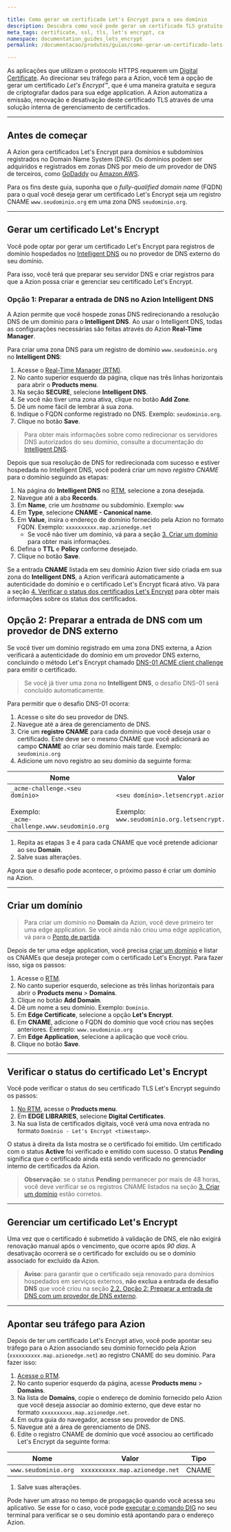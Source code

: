 ```yaml
---

title: Como gerar um certificado Let's Encrypt para o seu domínio
description: Descubra como você pode gerar um certificado TLS gratuíto assinado pela Let's Encrypt e gerenciado automaticamente pela Azion para garantir segurança para sua aplicação.
meta_tags: certificate, ssl, tls, let's encrypt, ca
namespace: documentation_guides_lets_encrypt
permalink: /documentacao/produtos/guias/como-gerar-um-certificado-lets-encrypt/

---
```


As aplicações que utilizam o protocolo HTTPS requerem um [Digital Certificate](/pt-br/documentacao/produtos/edge-application/digital-certificates/). Ao direcionar seu tráfego para a Azion, você tem a opção de gerar um certificado *Let's Encrypt*™, que é uma maneira gratuita e segura de criptografar dados para sua edge application. A Azion automatiza a emissão, renovação e desativação deste certificado TLS através de uma solução interna de gerenciamento de certificados.

---

## Antes de começar

A Azion gera certificados Let's Encrypt para domínios e subdomínios registrados no Domain Name System (DNS). Os domínios podem ser adquiridos e registrados em zonas DNS por meio de um provedor de DNS de terceiros, como [GoDaddy](http://www.godaddy.com/) ou [Amazon AWS](https://aws.amazon.com/getting-started/hands-on/get-a-domain/).

Para os fins deste guia, suponha que o *fully-qualified domain name* (FQDN) para o qual você deseja gerar um certificado Let's Encrypt seja um registro CNAME `​​www.seudominio.org​`​ em uma zona DNS ​`​seudominio.org​`​.

---

## Gerar um certificado Let's Encrypt 

Você pode optar por gerar um certificado Let's Encrypt para registros de domínio hospedados no [Intelligent DNS](/pt-br/documentacao/produtos/intelligent-dns/) ou no provedor de DNS externo do seu domínio.

Para isso, você terá que preparar seu servidor DNS e criar registros para que a Azion possa criar e gerenciar seu certificado Let's Encrypt.

### Opção 1: Preparar a entrada de DNS no Azion Intelligent DNS
A Azion permite que você hospede zonas DNS redirecionando a resolução DNS de um domínio para o **Intelligent DNS**. Ao usar o Intelligent DNS, todas as configurações necessárias são feitas através do Azion **Real-Time Manager**.

Para criar uma zona DNS para um registro de domínio `www.seudominio.org` no **Intelligent DNS**:

1. Acesse o [Real-Time Manager (RTM)](https://manager.azion.com).
2. No canto superior esquerdo da página, clique nas três linhas horizontais para abrir o **Products menu**.
3. Na seção **SECURE**, selecione **Intelligent DNS**.
4. Se você não tiver uma zona ativa, clique no botão **Add Zone**.
5. Dê um nome fácil de lembrar à sua zona.
6. Indique o FQDN conforme registrado no DNS. Exemplo: `seudominio.org`.
7. Clique no botão **Save**.

> Para obter mais informações sobre como redirecionar os servidores DNS autorizados do seu domínio, consulte a documentação do [Intelligent DNS](/pt-br/documentacao/produtos/intelligent-dns/).

Depois que sua resolução de DNS for redirecionada com sucesso e estiver hospedada no Intelligent DNS, você poderá criar um novo *registro CNAME* para o domínio seguindo as etapas:

1. Na página do **Intelligent DNS** no [RTM](https://manager.azion.com), selecione a zona desejada.
2. Navegue até a aba **Records**.
3. Em **Name**, crie um *hostname* ou subdomínio. Exemplo: `www`
4. Em **Type**, selecione **CNAME - Canonical name**.
5. Em **Value**, insira o endereço de domínio fornecido pela Azion no formato FQDN. Exemplo: `xxxxxxxxxx.map.azionedge.net`
   - Se você não tiver um domínio, vá para a seção [3. Criar um domínio](#criar-dominio-azion) para obter mais informações.
6. Defina o **TTL** e **Policy** conforme desejado.
7. Clique no botão **Save**.

Se a entrada **CNAME** listada em seu domínio Azion tiver sido criada em sua zona do **Intelligent DNS**, a Azion verificará automaticamente a autenticidade do domínio e o certificado Let's Encrypt ficará ativo. Vá para a seção [4. Verificar o status dos certificados Let's Encrypt](#verificar-status-lets-encrypt) para obter mais informações sobre os status dos certificados.

## Opção 2: Preparar a entrada de DNS com um provedor de DNS externo

Se você tiver um domínio registrado em uma zona DNS externa, a Azion verificará a autenticidade do domínio em um provedor DNS externo, concluindo o método Let's Encrypt chamado [DNS-01 ACME client challenge](https://letsencrypt.org/docs/challenge-types/#dns-01-challenge) para emitir o certificado.

> Se você já tiver uma zona no **Intelligent DNS**, o desafio DNS-01 será concluído automaticamente.

Para permitir que o desafio DNS-01 ocorra:

1. Acesse o site do seu provedor de DNS.
2. Navegue até a área de gerenciamento de DNS.
3. Crie um **registro CNAME** para cada domínio que você deseja usar o certificado. Este deve ser o mesmo CNAME que você adicionará ao campo **CNAME** ao criar seu domínio mais tarde. Exemplo: `seudominio.org`
4. Adicione um novo registro ao seu domínio da seguinte forma:

| Nome | Valor | Tipo |
| --- | --- | --- |
| `_acme-challenge.<seu domínio>` <br /><br />Exemplo:<br />`_acme-challenge.www.seudominio.org` | `<seu domínio>.letsencrypt.azion.com` <br /><br />Exemplo:<br />`www.seudominio.org.letsencrypt.azion.com` | CNAME |



1. Repita as etapas 3 e 4 para cada CNAME que você pretende adicionar ao seu **Domain**.
2. Salve suas alterações.

Agora que o desafio pode acontecer, o próximo passo é criar um domínio na Azion.

---

## Criar um domínio

> Para criar um domínio no **Domain** da Azion, você deve primeiro ter uma edge application. Se você ainda não criou uma edge application, vá para o [Ponto de partida](/pt-br/documentacao/produtos/ponto-de-partida/).

Depois de ter uma edge application, você precisa [criar um domínio](/pt-br/documentacao/produtos/edge-application/domains/) e listar os CNAMEs que deseja proteger com o certificado Let's Encrypt. Para fazer isso, siga os passos:

1. Acesse o [RTM](https://manager.azion.com).
2. No canto superior esquerdo, selecione as três linhas horizontais para abrir o **Products menu** > **Domains**.
3. Clique no botão **Add Domain**.
4. Dê um nome a seu domínio. Exemplo: `Domínio`.
5. Em **Edge Certificate**, selecione a opção **Let's Encrypt**.
6. Em **CNAME**, adicione o FQDN do domínio que você criou nas seções anteriores. Exemplo: `www.seudominio.org`
7. Em **Edge Application**, selecione a aplicação que você criou.
8. Clique no botão **Save**.

---

## Verificar o status do certificado Let's Encrypt

Você pode verificar o status do seu certificado TLS Let's Encrypt seguindo os passos:

1. [No RTM](https://manager.azion.com), acesse o **Products menu**.
2. Em **EDGE LIBRARIES**, selecione **Digital Certificates**.
3. Na sua lista de certificados digitais, você verá uma nova entrada no formato `Domínio - Let's Encrypt <timestamp>`.

O status à direita da lista mostra se o certificado foi emitido. Um certificado com o status **Active** foi verificado e emitido com sucesso. O status **Pending** significa que o certificado ainda está sendo verificado no gerenciador interno de certificados da Azion.

> **Observação**: se o status **Pending** permanecer por mais de 48 horas, você deve verificar se os registros CNAME listados na seção [3. Criar um domínio](#criar-dominio-azion) estão corretos.

---

## Gerenciar um certificado Let's Encrypt

Uma vez que o certificado é submetido à validação de DNS, ele não exigirá renovação manual após o vencimento, que ocorre após *90 dias*. A desativação ocorrerá se o certificado for excluído ou se o domínio associado for excluído da Azion.

> **Aviso**: para garantir que o certificado seja renovado para domínios hospedados em serviços externos, **não exclua a entrada de desafio DNS** que você criou na seção [2.2. Opção 2: Preparar a entrada de DNS com um provedor de DNS externo](#preparar-dns-externo).

---

## Apontar seu tráfego para Azion

Depois de ter um certificado Let's Encrypt ativo, você pode apontar seu tráfego para o Azion associando seu domínio fornecido pela Azion (`xxxxxxxxxx.map.azionedge.net`) ao registro CNAME do seu domínio. Para fazer isso:

1. [Acesse o RTM](https://manager.azion.com).
2. No canto superior esquerdo da página, acesse **Products menu** > **Domains**.
3. Na lista de **Domains**, copie o endereço de domínio fornecido pelo Azion que você deseja associar ao domínio externo, que deve estar no formato `xxxxxxxxxx.map.azionedge.net`.
4. Em outra guia do navegador, acesse seu provedor de DNS.
5. Navegue até a área de gerenciamento de DNS.
6. Edite o registro CNAME de domínio que você associou ao certificado Let's Encrypt da seguinte forma:

| Nome | Valor | Tipo |
| --- | --- | --- |
| `www.seudominio.org` | `xxxxxxxxxx.map.azionedge.net` | CNAME |



1. Salve suas alterações.

Pode haver um atraso no tempo de propagação quando você acessa seu aplicativo. Se esse for o caso, você pode [executar o comando DIG](/pt-br/documentacao/produtos/guias/executar-o-comando-dig/) no seu terminal para verificar se o seu domínio está apontando para o endereço Azion.


